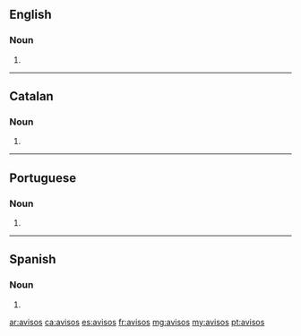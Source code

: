 ==English==

===Noun===
{{head|en|noun plural form}}

# {{plural of|aviso|lang=en}}

----

==Catalan==

===Noun===
{{head|ca|noun form}}

# {{plural of|avís|lang=ca}}

----

==Portuguese==

===Noun===
{{head|pt|noun plural form}}

# {{plural of|aviso|lang=pt}}

----

==Spanish==

===Noun===
{{head|es|noun form|g=m-p}}

# {{plural of|aviso|lang=es}}

[[ar:avisos]]
[[ca:avisos]]
[[es:avisos]]
[[fr:avisos]]
[[mg:avisos]]
[[my:avisos]]
[[pt:avisos]]